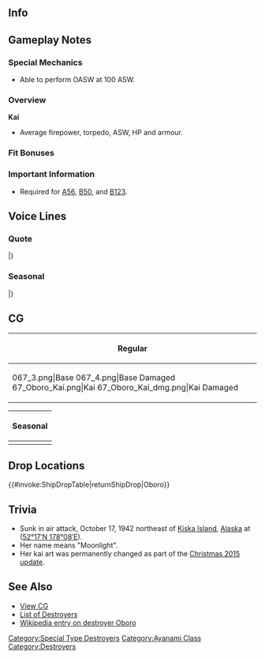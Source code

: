 ==Info==
{{KanmusuInfo|ID=067}}
{{KanmusuInfo|ID=067a}}

==Gameplay Notes==
===Special Mechanics===
* Able to perform OASW at 100 ASW.

===Overview===
'''Kai'''
* Average firepower, torpedo, ASW, HP and armour.  

===Fit Bonuses===
{{:{{BASEPAGENAME}}/Equipment Bonuses}}
{{clear}}

===Important Information===
* Required for [[Quests#A56|A56]], [[Quests#B50|B50]], and [[Quests#B123|B123]].

==Voice Lines==
===Quote===
{{ShipquoteHeader}}
{{ShipquoteKai
|scenario = Introduction
|origin = 私、綾波型駆逐艦朧。誰にも負けない。多分
|translation = I'm the Ayanami-class destroyer Oboro. I won't lose to anyone. Probably.
|audio = Oboro-Introduction.ogg
}}
{{ShipquoteKai
|scenario = Library
|origin = 綾波型駆逐艦7番艦の朧です。
佐世保の海軍工廠生まれです。南方進攻作戦などに参加しました。熱いところの海の方がいいな。
キス…か？じゃなくって、寒いキスカ島は…あまり近づきたくない…かな。
|translation = 7th ship of the Ayanami-class, Oboro.
Laid down in the Sasebo Naval Arsenal.  I participated in the Southern operations.  Hot places are better, aren't they?
Kiss...?  No, not that, the cold Kiska Island... I don't want to get close to that... I hope.<ref>Oboro was sunk near Kiska Island.</ref>
|audio = Oboro-Library.ogg
}}
{{ShipquoteKai
|scenario = Secretary 1
|origin = がんばるっ
|translation = I'll do my best!
|audio = Oboro-Secretary_1.ogg
}}
{{ShipquoteKai
|scenario = Secretary 2
|origin = 次は、何をすればよろしいですか？
|translation = What do you want to do next?
|audio = Oboro-Secretary_2.ogg
}}
{{ShipquoteKai
|scenario = Secretary 3
|origin = 提督のそういうとこ、嫌い・・・じゃ、ないです。
|translation = I don't... dislike you Admiral
|audio = Oboro-Secretary_3.ogg
}}
{{ShipquoteKai
|scenario = Secretary 3
|kai = yes
|origin = 提督のそういうとこ、たぶん、そんなには、嫌いじゃない･･･です。 
|translation = I probably don't... dislike you Admiral
|audio = OboroKai-Sec3.ogg
}}
{{ShipquoteKai
|scenario = Secretary Idle
|kai = yes
|origin = 提督、朧、ここに待機しています……待機しています、よ！･･･はい
|translation = I'll be waiting right here Admiral... Right over here! ...Yes.
|audio = OboroKai-SecIdle.ogg
}}
{{ShipquoteKai
|scenario = Secretary (Married)
|origin = 負けませんから！
|translation = I won't lose!
|audio = Oboro-SecMarried.ogg
}}
{{ShipquoteKai
|scenario = Secretary (Married)
|kai = yes
|origin = 提督、お疲れですか？朧が肩とか揉んだほうがいいでしょうか、大丈夫ですか？
|translation = Are you tired Admiral? Is it fine if I give you a shoulder massage?<ref>Kai line.</ref>
|audio = OboroKai-SecMarried.ogg
}}
{{ShipquoteKai
|scenario = Wedding
|origin = 提督、朧は、役に立ってますか？そう、なら良いんだけど…
|translation =  Admiral, am I of use to you?  Well then, that's great...
|audio = Oboro-Wedding.ogg
}}
{{ShipquoteKai
|scenario = Player's Score
|origin = 提督、電文です。
|translation = Admiral, a telegram.
|audio = Oboro-Looking_At_Scores.ogg
}}
{{ShipquoteKai
|scenario = Player's Score
|kai = yes
|origin = 提督、情報確認ですね。大事ですね
|translation = You want to confirm the information Admiral? That's important.
|audio = OboroKai-PlayerScore.ogg
}}
{{ShipquoteKai
|scenario = Joining the Fleet
|origin = 綾波型駆逐艦 朧、いきます！
|translation = Ayanami-class Destroyer, Oboro, heading out! 
|audio = Oboro-Joining_A_Fleet.ogg
}}
{{ShipquoteKai
|scenario = Equipment 1
|origin = 朧を強くしてくれるの？そう・・・！
|translation = You're making Oboro stronger? Really...! <ref>Shared with supply before kai.</ref>
|audio = Oboro-Equipment_1.ogg
}}
{{ShipquoteKai
|scenario = Equipment 1
|kai = yes
|origin = 朧を強くしてくれるの？ありがとう！<ref>Shared with Supply before kai.</ref>
|translation = You're making Oboro stronger? Thank you!
|audio = OboroKai-Equip1.ogg
}}
{{ShipquoteKai
|scenario = Equipment 2
|origin = 朧はそんな改装しなくても、やれるのに・・・ 
|translation = Oboro could do it, even without the modernization...
|audio = Oboro-Equipment_2.ogg
}}
{{ShipquoteKai
|scenario = Equipment 3
|origin = 負けませんから！<ref>Shared with Secretary Married before kai.</ref>
|translation = I won't lose! 
|audio = Oboro-Equipment_3.ogg
}}
{{ShipquoteKai
|scenario = Supply
|kai = yes
|origin = 補給ですね。お腹いっぱいになりました。
|translation = A resupply? I'm full now.
|audio = OboroKai-Supply.ogg
}}
{{ShipquoteKai
|scenario = Docking (Minor Damage)
|origin = 実はお腹…空いてました…
 |translation = To tell the truth... I'm feeling hungry.
|audio = Oboro-Docking_Minor.ogg
}}
{{ShipquoteKai
|scenario = Docking (Minor Damage)
|kai = yes
|origin = 少し休めば…朧またやれます
 |translation = After a little rest... I can keep going.
|audio = OboroKai-DockMinor.ogg
}}
{{ShipquoteKai
|scenario = Docking (Major Damage)
|origin = 修理が…必要です。また戦うために。
|translation = Repairs... they're necessary, so that I can fight again. 
|audio = Oboro-Docking_Major.ogg
}}
{{ShipquoteKai
|scenario = Construction
|origin = 新しい仲間？べつにいいのに・・・
|translation = A new comrade? I don't really care... 
|audio = Oboro-Construction.ogg
}}
{{ShipquoteKai
|scenario = Construction
|kai = yes
|origin = 新しい仲間？…どうなのかな 
|translation = A new comrade? I wonder what she'll be like...
|audio = OboroKai-Construction.ogg
}}
{{ShipquoteKai
|scenario = Returning from Sortie
|origin = 艦隊が戻ってきた、戦果はあるのかな？
|translation = The fleet is back, I wonder what the result is? 
|audio = Oboro-Returning_From_Sortie.ogg
}}
{{ShipquoteKai
|scenario = Starting a Sortie
|origin = 出撃ですねっいよいよか！
|translation = Sortieing, yeah? Finally! 
|audio = Oboro-Starting_A_Sortie.ogg
}}
{{ShipquoteKai
|scenario = Starting a Battle
|origin = やらせはしません！
|translation = I'm not full of hot air! 
|audio = Oboro-Battle_Start.ogg
}}
{{ShipquoteKai
|scenario = Attack
|origin = 絶対に守ります！
|translation = I'll protect them!
|audio = Oboro-Attack.ogg
}}
{{ShipquoteKai
|scenario = Night Battle Attack
|origin = 沈みなさい！
|translation = Sink! 
|audio = Oboro-Night_Attack.ogg
}}
{{ShipquoteKai
|scenario = Night Battle Attack
|kai = yes
|origin = 朧が守り抜きます！
|translation = I'll hold the line!
|audio = OboroKai-NightAttack.ogg
}}
{{ShipquoteKai
|scenario = Night Battle
|origin = だからやらせないって言ったでしょ！ 
|translation = I told you, I'm not full of hot air!
|audio = Oboro-Night_Battle.ogg
}}
{{ShipquoteKai
|scenario = MVP
|origin = 朧が頑張ったって？・・・あっ、そうっそうね！次も頑張るから！
|translation = Oboro did good? Ah.. ye-yeah! I'll do my best next time too!
|audio = Oboro-MVP.ogg
}}
{{ShipquoteKai
|scenario = Minor Damage 1
|origin = ちっ！
|translation = Tch..! 
|audio = Oboro-Minor_Damage_1.ogg
}}
{{ShipquoteKai
|scenario = Minor Damage 2
|origin = くっ…しつこい！
|translation = Guh.. How obsinate..! 
|audio = Oboro-Minor_Damage_2.ogg
}}
{{ShipquoteKai
|scenario = Major Damage
|origin = まだ、まだよ...沈まない！
|translation = I won't, I won't... sink yet!
|audio = Oboro-Major_Damage.ogg
}}
{{ShipquoteKai
|scenario = Major Damage
|kai = yes
|origin = まだ、まだよ...沈まない！朧、大丈夫だから！
|translation = まだ、まだよ...沈まない！朧、大丈夫だから！ I'm still fine!
|audio = OboroKai-MajorDamage.ogg
}}
{{ShipquoteKai
|scenario = Sunk
|origin = まぁ…駆逐艦だから…ね
|translation = Well... I am a destroyer... aren't I?
|audio = Oboro-Sunk.ogg
}}
|} <references/>

{{clear}}

===Seasonal===
{{SeasonalHeaderOld}}
{{SeasonalQuote
|scenario = [[Seasonal/Christmas_2014|Christmas 2014]]
|origin =朧、クリスマス好きです…いいと思います。
|translation =	I love Christmas… I think it’s great.
|audio = Oboro_Christmas_2015_Sec1.ogg
|notes =
}}
{{SeasonalQuote
|scenario = [[Seasonal/New_Year_2015|New Year 2015]]
|origin =提督、あけましておめでとうございます。本年も朧をどうぞよろしくお願いします。
|translation =Happy New Year, Admiral. Please look after me this year too.
|audio = Oboro_New_Years_Day_2016.ogg
|notes = 
}}
{{SeasonalQuote
|scenario = [[Seasonal/Early_Summer_Season_Update|Early Summer 2015]]
|origin = 提督、いよいよサマーシーズン到来ですね！第七駆逐隊、夏季演習準備ばっちりです！
|translation =	Summer is almost here, Admiral! The 7th Destroyer Division is ready for summer training!
|audio = Oboro_Early_Summer_HQ_1.ogg
|notes =Secretary 1
}}
{{SeasonalQuote
|scenario = [[Seasonal/Early_Summer_Season_Update|Early Summer 2015]]
|origin = えっ、この蟹ですか？はいっ！元気ですっ！！
|translation =	Eh, this crab? Yes! It’s doing well!
|audio = Oboro_Early_Summer_HQ_2.ogg
|notes =Secretary 2
}}
{{SeasonalQuote
|scenario = [[Seasonal/Early_Summer_Season_Update|Early Summer 2015]]
|origin = くぅっ……せっかくの水着が……。だ、大丈夫っ。お風呂入れば直ります……た、多分。
|translation =	Gah… After I just put on a swimsuit… I-I’m fine. The bath will make me better… P-probably.
|audio = Oboro_Early_Summer_Docking_Moderate_Dmg.ogg
|notes =Docking (Major)
}}
{{SeasonalQuote
|scenario = [[Seasonal/Early_Summer_Season_Update|Early Summer 2015]]
|origin = 夏の戦い、いよいよですね！第七駆逐隊、夏は張り切って参ります！
|translation =	It’s time for summer battles! 7th Destroyer Division, charging straight into summer!
|audio = Oboro_Early_Summer_Join_Fleet.ogg
|notes =Joining the Fleet
}}
{{SeasonalQuote
|scenario = [[Seasonal/Mid_Summer_Season_Update|Midsummer 2015]]
|origin = 提督？夏真っ盛りですね！朧、この季節大好きなんです！カニさんも嬉しそう！ほら！
|translation =	Admiral? It’s the height of summer! I really love this season! My crab is happy too! Look!
|audio = Oboro_Mid_Summer.ogg
|notes =
}}
{{SeasonalQuote
|scenario = [[Seasonal/Early_Autumn_2015_Seasonal_Update|Early Autumn 2015]]
|origin = 秋ですね、少し落ち着いた季節になりました。提督はどんな本をお読みですか？
|translation =	It’s autumn, the season of calm has arrived. What kind of books do you read, Admiral?
|audio = Oboro_Early_Autumn2015.ogg
|notes =
}}
{{SeasonalQuote
|scenario = [[Seasonal/End_of_Year_2015|End of Year 2015]]
|origin = 提督、早いものでもう師走です。多分、第七駆逐隊も大掃除、頑張ります！
|translation =	December sure got here fast, Admiral. Destroyer Division 7 will probably work hard spring cleaning!
|audio = Oboro_Year_End_2015_Sec1.ogg
|notes = 
}}
{{SeasonalQuote
|scenario = [[Seasonal/Setsubun_2016|Setsubun 2016]]
|origin = 節分ですね、多分。朧頑張って、お豆、投げます！えいっ！
|translation =	I think it’s Setsubun now. I’ll do my best to throw beans! There~!
|audio = Oboro_Setsubun_2016_Sec1.ogg
|notes = 
}}
{{SeasonalQuote
|scenario = [[Seasonal/Valentine%27s_Day_2016|Valentine’s Day 2016]]
|origin = 提督、あの…朧、こちらを作ってみたのですが…。あの、も、もしよかったら！
|translation =	Ummm, Admiral… I tried making this but… Ummm, p-please accept if you don’t mind!
|audio = Oboro_Valentine_Sec1.ogg
|notes = 
}}
{{SeasonalQuote
|scenario = [[Seasonal/White_Day_2016|White Day 2016]]
|origin = えぇ、提督、朧にこちらを…頂けるのですか！？チョコのお返しに？ありがとうございます！
|translation =	Eh, are these… for me, Admiral!? In return for the chocolates? Thank you very much!
|audio = Oboro_White_Day_2016.ogg
|notes = 
}}
{{SeasonalQuote
|scenario = [[Seasonal/Coming_of_Spring_2016|Spring 2016]]
|origin = 提督、春ですね。桜が綺麗。そうだ、翔鶴さんたちにも、春のご挨拶に行かなくちゃ。
|translation =	It’s spring, Admiral. The sakura are beautiful. Oh right, I need to wish Shoukaku and the others well for spring.
|audio = Oboro_Spring_2016_Sec1.mp3
|notes = 
}}
{{SeasonalQuote
|scenario = [[Seasonal/Third_Anniversary|3rd Anniversary]]
|origin = 提督、私たち、三周年みたいです、たぶん。はい、朧、とってもいいと思います。はい！
|translation =	It looks like it’s our 3rd Anniversary, Admiral. Yes, I think it’s really great. Yes!
|audio = Oboro_3rd_Anniversary_Sec1.mp3
|notes = 
}}
{{SeasonalQuote
|scenario = [[Seasonal/Rainy_Season_2016|Rainy Season 2016]]
|origin = 梅雨の季節ですね。雨…も、たまにはいいですね。落ち着きます、多分。
|translation =	It’s the rainy season. It’s not bad… to have rain once in a while. It kind of comforts me.
|audio = Oboro_Rainy_Season_2016_Sec1.mp3
|notes = 
}}
{{SeasonalQuote
|scenario = [[Seasonal/Coming_of_Spring_2017|Spring 2017]]
|origin = 翔鶴さん、瑞鶴さん、お疲れさまです。もしよろしければ、朧達のお花見いかがですか？きっと楽しです！多分。
|translation =	Shoukaku-san, Zuikaku-san; good work. If you don’t mind, would you like to come cherry blossom viewing with us? I’m sure it will be fun! I think.
|audio = Oboro_Spring_2017_Sec1.mp3
|notes = 
}}
{{SeasonalQuote
|scenario = [[Seasonal/Fourth_Anniversary|4th Anniversary]]
|origin = 提督、朧たち、四周年みたいです！多分！はいー、朧、五年目も頑張っていきます、はいー！
|translation =	Looks like it’s our 4th Anniversary, Commander! Probably! Yes, I’ll work hard in my 5th year too, for sure!
|audio = Oboro_4th_Anniversary_Sec1_2017.mp3
|notes = 
}}
{{SeasonalQuote
|scenario = [[Seasonal/Saury_2017|Saury Festival 2017]]
|origin = 第七駆逐隊、秋刀魚漁支援に抜錨します。大漁、間違い無しです。多分...
|translation =	The 7th Destroyer Division is setting sail to support the saury fishing. We’ll definitely have a huge catch. Probably… 
|audio = Oboro_Sec1_Saury_2017.mp3
|notes = 
}}
{{SeasonalQuote
|scenario = [[Seasonal/Late_Autumn_2017|Late Autumn 2017]]
|origin = 寒いですね。もうすぐ冬。キスカのあたりはもう雪かも。多分。
|translation =	It’s cold. It’s almost winter. It’s already snowing around Kiska. Probably.
|audio = Oboro_Late_Autumn_2017_Sec1.mp3
|notes = 
}}
{{SeasonalQuote
|scenario = [[Seasonal/Saury_2018|Saury 2018]]
|origin = 曙ちゃん、何？あぁ、大丈夫、焼きを任せて。焼きに集中、焼きに。
|translation =	What is it, Akebono? Ah, don't worry, leave this to me. You just concentrate on grilling.
|audio = Oboro_Sec2_Saury_2018.mp3
|notes = Secretary 2
}}
{{SeasonalQuote
|scenario = [[Seasonal/Late_Autumn_2018|Late Autumn 2018]]
|origin = はい！秋刀魚に美味しい生ビール、最高です！多分。
|translation =	Yes! Draft beer and saury is the best! It is.
|audio = Oboro_Late_Autumn_2018_Sec1.mp3
|notes = Secretary 1
}}
{{SeasonalQuote
|scenario = [[Seasonal/Late_Autumn_2018|Late Autumn 2018]]
|origin = あっ、磯風ちゃん…えっ、曙ちゃんの支援？えぇ、手伝に？うん、そうね。あっ、あぁー、そっちは…
|translation =	Ah, Isokaze... Eh, supporting Akebono? Eh, you want to help too? I see. Ah, aaaah, that's...
|audio = Oboro_Late_Autumn_2018_Sec3.mp3
|notes = Secretary 3
}}
{{SeasonalQuote
|scenario = [[Seasonal/Hinamatsuri_2021|Hinamatsuri 2021]]
|origin =ボノボノ、おめでとう。これは強い感じ。多分。 
|translation =	Bono-bono, congrats. You're looking strong. I think. 
|audio = Oboro_Hinamatsuri_2021_Secretary_2.mp3
|notes =Secretary 2
}}
|}<references/>

{{clear}}

==CG==
{| class="mw-collapsible mw-collapsed wikitable" style="width: 100%;"
!Regular
|-
|<gallery>
067_3.png|Base
067_4.png|Base Damaged
67_Oboro_Kai.png|Kai
67_Oboro_Kai_dmg.png|Kai Damaged
</gallery>
|}

{| class="mw-collapsible mw-collapsed wikitable" style="width: 100%;"
!Seasonal
|-
|<gallery>
67_Oboro_Early_Summer.png|[[Seasonal/Early_Summer_Season_Update|Early Summer 2015]]
67_Oboro_Early_Summer dmg.png|[[Seasonal/Early_Summer_Season_Update|Early Summer 2015 Damaged]]
Oboro_Autumn2015.png|[[Seasonal/Early_Autumn_2015_Seasonal_Update|Early Autumn 2015]]
Oboro_Autumn2015_dmg.png|[[Seasonal/Early_Autumn_2015_Seasonal_Update|Early Autumn 2015 Damaged]]
Oboro_Summer_2016.png|[[Seasonal/Early_Summer_2016|Early Summer 2016]]
KanMusu067Valentine.png|[[Seasonal/Valentine%27s_Day_2017|Valentine's Day 2017]]
KanMusu067ValentineDmg.png|[[Seasonal/Valentine%27s_Day_2017|Valentine's Day 2017 Damaged]]
KanMusu067Saury2018.png|[[Seasonal/Late_Autumn_2018|Late Autumn 2018]]
KanMusu067Saury2018Dmg.png||[[Seasonal/Late_Autumn_2018|Late Autumn 2018 Damaged]]
230_Ship_Full_Oboro_Spring_2020.png|[[Seasonal/Coming_of_Spring_2020|Spring 2020]]
230_Ship_Full_Oboro_Spring_2020_Damaged.png|[[Seasonal/Coming_of_Spring_2020|Spring 2020 Damaged]]
93_Ship_Full_Oboro 7th Anniversary.png|[[Seasonal/Rainy_Season_2020|Rainy Season 2020]]
93_Ship_Full_Oboro 7th Anniversary_Damaged.png|[[Seasonal/Rainy_Season_2020|Rainy Season 2020 Damaged]]
Oboro Full Setsubun 2021.png|[[Seasonal/Setsubun_2021|Setsubun 2021]]
Oboro Full Setsubun 2021 Damaged.png|[[Seasonal/Setsubun_2021|Setsubun 2021 Damaged]]
Oboro Full 8th Anniversary.png|[[Seasonal/Eighth_Anniversary|8th Anniversary]]
Oboro Full 8th Anniversary Damaged.png|[[Seasonal/Eighth_Anniversary|8th Anniversary Damaged]]
</gallery>
|}

==Drop Locations==
{{#invoke:ShipDropTable|returnShipDrop|Oboro}}

==Trivia==
*Sunk in air attack, October 17, 1942 northeast of [http://en.wikipedia.org/wiki/Kiska Kiska Island], [http://en.wikipedia.org/wiki/Alaska Alaska] at ([http://tools.wmflabs.org/geohack/geohack.php?pagename=Japanese_destroyer_Oboro&params=52_17_N_178_08_E_type:event 52°17′N 178°08′E]).
*Her name means "Moonlight".
*Her kai art was permanently changed as part of the [[Seasonal/Christmas 2015|Christmas 2015 update]].

==See Also==
*[[{{PAGENAMEE}}/Gallery|View {{PAGENAME}} CG]]
*[[EliteDD|List of Destroyers]]
*[[wikipedia:Japanese_destroyer_Oboro_(1930)|Wikipedia entry on destroyer Oboro]]
 {{shiplist}}
[[Category:Special Type Destroyers]]
[[Category:Ayanami Class]]
[[Category:Destroyers]]